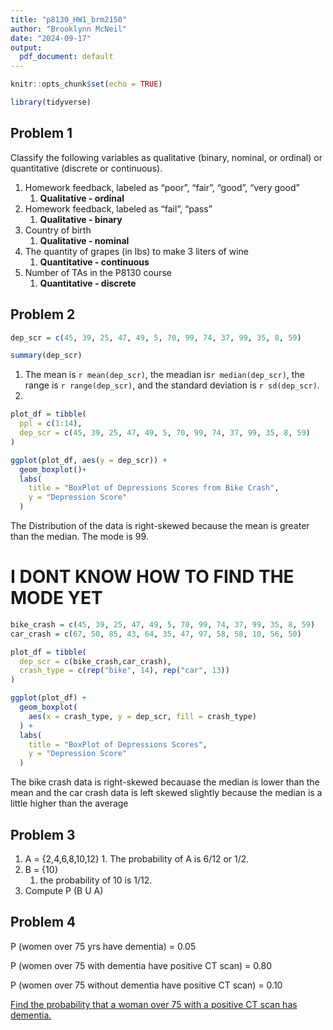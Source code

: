 ```yaml
---
title: "p8130_HW1_brm2150"
author: "Brooklynn McNeil"
date: "2024-09-17"
output:
  pdf_document: default
---
```


```r
knitr::opts_chunk$set(echo = TRUE)

library(tidyverse)
```

## Problem 1

Classify the following variables as qualitative (binary, nominal, or ordinal) or quantitative (discrete or continuous).

1.  Homework feedback, labeled as “poor”, “fair”, “good”, “very good”
    1.  **Qualitative - ordinal**
2.  Homework feedback, labeled as "fail", "pass"
    1.  **Qualitative - binary**
3.  Country of birth
    1.  **Qualitative - nominal**
4.  The quantity of grapes (in lbs) to make 3 liters of wine
    1.  **Quantitative - continuous**
5.  Number of TAs in the P8130 course
    1.  **Quantitative - discrete**

## Problem 2

```r
dep_scr = c(45, 39, 25, 47, 49, 5, 70, 99, 74, 37, 99, 35, 8, 59)

summary(dep_scr)


```

1.  The mean is `r mean(dep_scr)`, the meadian is`r median(dep_scr)`, the range is `r range(dep_scr)`, and the standard deviation is `r sd(dep_scr)`.
2.  

```r
plot_df = tibble(
  ppl = c(1:14),
  dep_scr = c(45, 39, 25, 47, 49, 5, 70, 99, 74, 37, 99, 35, 8, 59)
)

ggplot(plot_df, aes(y = dep_scr)) +
  geom_boxplot()+
  labs(
    title = "BoxPlot of Depressions Scores from Bike Crash",
    y = "Depression Score"
  )

```

The Distribution of the data is right-skewed because the mean is greater than the median. The mode is 99.

# I DONT KNOW HOW TO FIND THE MODE YET

```r
bike_crash = c(45, 39, 25, 47, 49, 5, 70, 99, 74, 37, 99, 35, 8, 59)
car_crash = c(67, 50, 85, 43, 64, 35, 47, 97, 58, 58, 10, 56, 50)

plot_df = tibble(
  dep_scr = c(bike_crash,car_crash),
  crash_type = c(rep("bike", 14), rep("car", 13))
)

ggplot(plot_df) +
  geom_boxplot(
    aes(x = crash_type, y = dep_scr, fill = crash_type)
  ) +
  labs(
    title = "BoxPlot of Depressions Scores",
    y = "Depression Score"
  )
```

The bike crash data is right-skewed becauase the median is lower than the mean and the car crash data is left skewed slightly because the median is a little higher than the average

## Problem 3

1.   A = {2,4,6,8,10,12}
    1.  The probability of A is 6/12 or 1/2.
2.  B = {10}
    1.  the probability of 10 is 1/12.
3.   Compute P (B U A)

## Problem 4

P (women over 75 yrs have dementia) = 0.05

P (women over 75 with dementia have positive CT scan) = 0.80

P (women over 75 without dementia have positive CT scan) = 0.10

[Find the probability that a woman over 75 with a positive CT scan has dementia.]{.underline}

